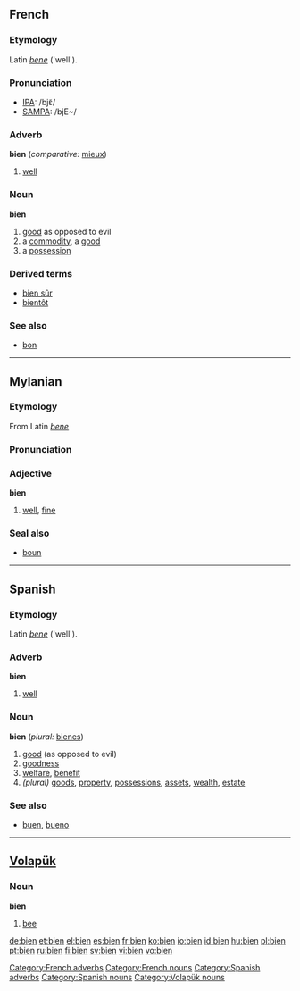 {{see|biển}}
==French==
[[Category:French adverbs]]
[[Category:French nouns]]
===Etymology===
Latin ''[[bene]]'' ('well').

===Pronunciation===
*[[w:IPA|IPA]]: /bjɛ̃/
*[[w:SAMPA|SAMPA]]: /bjE~/

===Adverb===
'''bien''' (''comparative:'' [[mieux]])

# [[well]]

===Noun===
'''bien''' {{m}}

# [[good]] as opposed to evil
# a [[commodity]], a [[good]]
# a [[possession]]

===Derived terms===
*[[bien sûr]]
*[[bientôt]]

===See also===
*[[bon]]

----
==Mylanian==
===Etymology===
From Latin ''[[bene]]''

===Pronunciation===
{{IPA|/bjɛŋ̃/}}

===Adjective===
'''bien'''
# [[well]], [[fine]]

===Seal also===
*[[boun]]

----
==Spanish==
[[Category:Spanish adverbs]]
[[Category:Spanish nouns]]
===Etymology===
Latin ''[[bene]]'' ('well').

===Adverb===
'''bien'''

# [[well]]



===Noun===
'''bien''' {{m}} (''plural:'' [[bienes]])

#[[good]] (as opposed to evil)
#[[goodness]]
#[[welfare]], [[benefit]]
#''(plural)'' [[goods]], [[property]], [[possessions]], [[assets]], [[wealth]], [[estate]]

===See also===
*[[buen]], [[bueno]]

----

==[[Volapük]]== 
{{vo-noun|bien}}
[[Category:Volapük nouns]]
===Noun=== 
'''bien'''

# [[bee]]

[[de:bien]]
[[et:bien]]
[[el:bien]]
[[es:bien]]
[[fr:bien]]
[[ko:bien]]
[[io:bien]]
[[id:bien]]
[[hu:bien]]
[[pl:bien]]
[[pt:bien]]
[[ru:bien]]
[[fi:bien]]
[[sv:bien]]
[[vi:bien]]
[[vo:bien]]